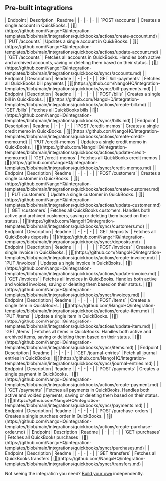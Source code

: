 
## Pre-built integrations

<AccordionGroup>


<Accordion title="Accounts">
| Endpoint | Description | Readme |
| - | - | - |
| `POST /accounts` | Creates a single account in QuickBooks. | [🔗](https://github.com/NangoHQ/integration-templates/blob/main/integrations/quickbooks/actions/create-account.md) |
| `PUT /accounts` | Updates a single account in QuickBooks. | [🔗](https://github.com/NangoHQ/integration-templates/blob/main/integrations/quickbooks/actions/update-account.md) |
| `GET /accounts` | Fetches all accounts in QuickBooks. Handles both active and archived accounts, saving or deleting them based on their status. | [🔗](https://github.com/NangoHQ/integration-templates/blob/main/integrations/quickbooks/syncs/accounts.md) |
</Accordion>


<Accordion title="Bill Payments">
| Endpoint | Description | Readme |
| - | - | - |
| `GET /bill-payments` | Fetches all QuickBooks bill payments | [🔗](https://github.com/NangoHQ/integration-templates/blob/main/integrations/quickbooks/syncs/bill-payments.md) |
</Accordion>


<Accordion title="Bills">
| Endpoint | Description | Readme |
| - | - | - |
| `POST /bills` | Creates a single bill in QuickBooks. | [🔗](https://github.com/NangoHQ/integration-templates/blob/main/integrations/quickbooks/actions/create-bill.md) |
| `GET /bills` | Fetches all QuickBooks bills | [🔗](https://github.com/NangoHQ/integration-templates/blob/main/integrations/quickbooks/syncs/bills.md) |
</Accordion>


<Accordion title="Credit Memos">
| Endpoint | Description | Readme |
| - | - | - |
| `POST /credit-memos` | Creates a single credit memo in QuickBooks. | [🔗](https://github.com/NangoHQ/integration-templates/blob/main/integrations/quickbooks/actions/create-credit-memo.md) |
| `PUT /credit-memos` | Updates a single credit memo in QuickBooks. | [🔗](https://github.com/NangoHQ/integration-templates/blob/main/integrations/quickbooks/actions/update-credit-memo.md) |
| `GET /credit-memos` | Fetches all QuickBooks credit memos | [🔗](https://github.com/NangoHQ/integration-templates/blob/main/integrations/quickbooks/syncs/credit-memos.md) |
</Accordion>


<Accordion title="Customers">
| Endpoint | Description | Readme |
| - | - | - |
| `POST /customers` | Creates a single customer in QuickBooks. | [🔗](https://github.com/NangoHQ/integration-templates/blob/main/integrations/quickbooks/actions/create-customer.md) |
| `PUT /customers` | Update a single customer in QuickBooks. | [🔗](https://github.com/NangoHQ/integration-templates/blob/main/integrations/quickbooks/actions/update-customer.md) |
| `GET /customers` | Fetches all QuickBooks customers. Handles both active and archived customers, saving or deleting them based on their status. | [🔗](https://github.com/NangoHQ/integration-templates/blob/main/integrations/quickbooks/syncs/customers.md) |
</Accordion>


<Accordion title="Deposits">
| Endpoint | Description | Readme |
| - | - | - |
| `GET /deposits` | Fetches all QuickBooks deposits | [🔗](https://github.com/NangoHQ/integration-templates/blob/main/integrations/quickbooks/syncs/deposits.md) |
</Accordion>


<Accordion title="Invoices">
| Endpoint | Description | Readme |
| - | - | - |
| `POST /invoices` | Creates a single invoice in QuickBooks. | [🔗](https://github.com/NangoHQ/integration-templates/blob/main/integrations/quickbooks/actions/create-invoice.md) |
| `PUT /invoices` | Updates a single invoice in QuickBooks. | [🔗](https://github.com/NangoHQ/integration-templates/blob/main/integrations/quickbooks/actions/update-invoice.md) |
| `GET /invoices` | Fetches all invoices in QuickBooks. Handles both active and voided invoices, saving or deleting them based on their status. | [🔗](https://github.com/NangoHQ/integration-templates/blob/main/integrations/quickbooks/syncs/invoices.md) |
</Accordion>


<Accordion title="Items">
| Endpoint | Description | Readme |
| - | - | - |
| `POST /items` | Creates a single item in QuickBooks. | [🔗](https://github.com/NangoHQ/integration-templates/blob/main/integrations/quickbooks/actions/create-item.md) |
| `PUT /items` | Update a single item in QuickBooks. | [🔗](https://github.com/NangoHQ/integration-templates/blob/main/integrations/quickbooks/actions/update-item.md) |
| `GET /items` | Fetches all items in QuickBooks. Handles both active and archived items, saving or deleting them based on their status. | [🔗](https://github.com/NangoHQ/integration-templates/blob/main/integrations/quickbooks/syncs/items.md) |
</Accordion>


<Accordion title="Journal Entries">
| Endpoint | Description | Readme |
| - | - | - |
| `GET /journal-entries` | Fetch all journal entries in QuickBooks | [🔗](https://github.com/NangoHQ/integration-templates/blob/main/integrations/quickbooks/syncs/journal-entries.md) |
</Accordion>


<Accordion title="Payments">
| Endpoint | Description | Readme |
| - | - | - |
| `POST /payments` | Creates a single payment in QuickBooks. | [🔗](https://github.com/NangoHQ/integration-templates/blob/main/integrations/quickbooks/actions/create-payment.md) |
| `GET /payments` | Fetches all payments in QuickBooks. Handles both active and voided payments, saving or deleting them based on their status. | [🔗](https://github.com/NangoHQ/integration-templates/blob/main/integrations/quickbooks/syncs/payments.md) |
</Accordion>


<Accordion title="Purchase Orders">
| Endpoint | Description | Readme |
| - | - | - |
| `POST /purchase-orders` | Creates a single purchase order in QuickBooks. | [🔗](https://github.com/NangoHQ/integration-templates/blob/main/integrations/quickbooks/actions/create-purchase-order.md) |
</Accordion>


<Accordion title="Purchases">
| Endpoint | Description | Readme |
| - | - | - |
| `GET /purchases` | Fetches all QuickBooks purchases | [🔗](https://github.com/NangoHQ/integration-templates/blob/main/integrations/quickbooks/syncs/purchases.md) |
</Accordion>


<Accordion title="Transfers">
| Endpoint | Description | Readme |
| - | - | - |
| `GET /transfers` | Fetches all QuickBooks transfers | [🔗](https://github.com/NangoHQ/integration-templates/blob/main/integrations/quickbooks/syncs/transfers.md) |
</Accordion>

</AccordionGroup>

<Tip>Not seeing the integration you need? [Build your own](https://docs.nango.dev/guides/custom-integrations/overview) independently.</Tip>
